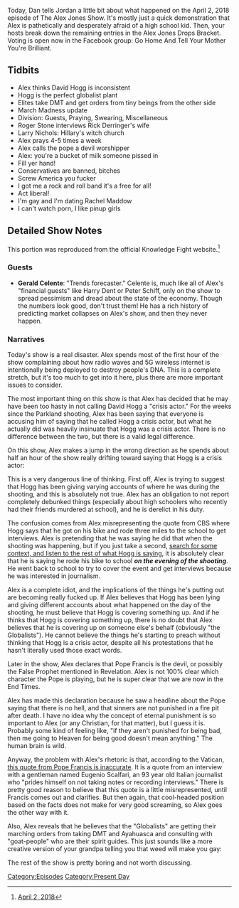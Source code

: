 {{DEFAULTSORT:
    #_EPISODE_0145:April 2, 2018
}}{{Episode
    | title           = April 2, 2018
    | caption         = [https://knowledgefight.libsyn.com/knowledge-fight-april-2-the-drops-bracket Listen to this episode on Libsyn]
    | episodeNumber   = 145
    | length          = 00:50:29
    | airDate         = April 4, 2018
    | coverageDate    = April 2, 2018
    | episodeType     = [[:Category:Present Day|Present Day]]
    | appearance      = [[David Hogg]], [[Roger Stone]], [[Rick Derringer's wife]], [[Larry Nichols]], [[Rachel Maddow]]
    | beverage        = White Claw
    | oocDrop         = What is he, a fag?
    | previousEpisode = [[144: March 25-31, Part 2]]
    | nextEpisode     = [[146: April 4, 2018]]
}}

{{Stub}}

Today, Dan tells Jordan a little bit about what happened on the April 2, 2018 episode of The Alex Jones Show. It's mostly just a quick demonstration that Alex is pathetically and desperately afraid of a high school kid. Then, your hosts break down the remaining entries in the Alex Jones Drops Bracket. Voting is open now in the Facebook group: Go Home And Tell Your Mother You're Brilliant.

==Tidbits==

*Alex thinks David Hogg is inconsistent
*Hogg is the perfect globalist plant
*Elites take DMT and get orders from tiny beings from the other side
*March Madness update
*Division: Guests, Praying, Swearing, Miscellaneous
*Roger Stone interviews Rick Derringer's wife
*Larry Nichols: Hillary's witch church
*Alex prays 4-5 times a week
*Alex calls the pope a devil worshipper
*Alex: you're a bucket of milk someone pissed in
*Fill yer hand!
*Conservatives are banned, bitches
*Screw America you fucker
*I got me a rock and roll band it's a free for all!
*Act liberal!
*I'm gay and I'm dating Rachel Maddow
*I can't watch porn, I like pinup girls

==Detailed Show Notes==

This portion was reproduced from the official Knowledge Fight website.<ref>[https://knowledgefight.com/the-past/2018/4/2/april-2-2018 April 2, 2018]</ref>

===Guests===

*'''Gerald Celente''': "Trends forecaster." Celente is, much like all of Alex's "financial guests" like Harry Dent or Peter Schiff, only on the show to spread pessimism and dread about the state of the economy. Though the numbers look good, don't trust them! He has a rich history of predicting market collapses on Alex's show, and then they never happen.

===Narratives===

Today's show is a real disaster. Alex spends most of the first hour of the show complaining about how radio waves and 5G wireless internet is intentionally being deployed to destroy people's DNA. This is a complete stretch, but it's too much to get into it here, plus there are more important issues to consider.

The most important thing on this show is that Alex has decided that he may have been too hasty in not calling David Hogg a "crisis actor." For the weeks since the Parkland shooting, Alex has been saying that everyone is accusing him of saying that he called Hogg a crisis actor, but what he actually did was heavily insinuate that Hogg was a crisis actor. There is no difference between the two, but there is a valid legal difference.

On this show, Alex makes a jump in the wrong direction as he spends about half an hour of the show really drifting toward saying that Hogg is a crisis actor:

This is a very dangerous line of thinking. First off, Alex is trying to suggest that Hogg has been giving varying accounts of where he was during the shooting, and this is absolutely not true. Alex has an obligation to not report completely debunked things (especially about high schoolers who recently had their friends murdered at school), and he is derelict in his duty.

The confusion comes from Alex misrepresenting the quote from CBS where Hogg says that he got on his bike and rode three miles to the school to get interviews. Alex is pretending that he was saying he did that when the shooting was happening, but if you just take a second, [https://www.vox.com/policy-and-politics/2018/2/20/17030294/florida-shooting-survivor-david-hogg-gun-control search for some context, and listen to the rest of what Hogg is saying], it is absolutely clear that he is saying he rode his bike to school '''''on the evening of the shooting'''''. He went back to school to try to cover the event and get interviews because he was interested in journalism.

Alex is a complete idiot, and the implications of the things he's putting out are becoming really fucked up. If Alex believes that Hogg has been lying and giving different accounts about what happened on the day of the shooting, he must believe that Hogg is covering something up. And if he thinks that Hogg is covering something up, there is no doubt that Alex believes that he is covering up on someone else's behalf (obviously "the Globalists"). He cannot believe the things he's starting to preach without thinking that Hogg is a crisis actor, despite all his protestations that he hasn't literally used those exact words.

Later in the show, Alex declares that Pope Francis is the devil, or possibly the False Prophet mentioned in Revelation. Alex is not 100% clear which character the Pope is playing, but he is super clear that we are now in the End Times.

Alex has made this declaration because he saw a headline about the Pope saying that there is no hell, and that sinners are not punished in a fire pit after death. I have no idea why the concept of eternal punishment is so important to Alex (or any Christian, for that matter), but I guess it is. Probably some kind of feeling like, "if they aren't punished for being bad, then me going to Heaven for being good doesn't mean anything." The human brain is wild.

Anyway, the problem with Alex's rhetoric is that, according to the Vatican, [https://www.thecut.com/2018/03/did-pope-francis-really-say-there-is-no-hell.html this quote from Pope Francis is inaccurate]. It is a quote from an interview with a gentleman named Eugenio Scalfari, an 93 year old Italian journalist who "prides himself on not taking notes or recording interviews." There is pretty good reason to believe that this quote is a little misrepresented, until Francis comes out and clarifies. But then again, that cool-headed position based on the facts does not make for very good screaming, so Alex goes the other way with it.

Also, Alex reveals that he believes that the "Globalists" are getting their marching orders from taking DMT and Ayahuasca and consulting with "goat-people" who are their spirit guides. This just sounds like a more creative version of your grandpa telling you that weed will make you gay:

The rest of the show is pretty boring and not worth discussing.

[[Category:Episodes]]
[[Category:Present Day]]
